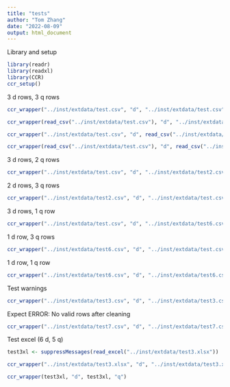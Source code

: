 ```yaml
---
title: "tests"
author: "Tom Zhang"
date: "2022-08-09"
output: html_document
---
```


Library and setup

```r
library(readr)
library(readxl)
library(CCR)
ccr_setup()
```

3 d rows, 3 q rows

```r
ccr_wrapper("../inst/extdata/test.csv", "d", "../inst/extdata/test.csv", "q")
```

```r
ccr_wrapper(read_csv("../inst/extdata/test.csv"), "d", "../inst/extdata/test.csv", "q")
```

```r
ccr_wrapper("../inst/extdata/test.csv", "d", read_csv("../inst/extdata/test.csv"), "q")
```

```r
ccr_wrapper(read_csv("../inst/extdata/test.csv"), "d", read_csv("../inst/extdata/test.csv"), "q")
```

3 d rows, 2 q rows

```r
ccr_wrapper("../inst/extdata/test.csv", "d", "../inst/extdata/test2.csv", "q")
```

2 d rows, 3 q rows

```r
ccr_wrapper("../inst/extdata/test2.csv", "d", "../inst/extdata/test.csv", "q")
```

3 d rows, 1 q row

```r
ccr_wrapper("../inst/extdata/test.csv", "d", "../inst/extdata/test6.csv", "q")
```

1 d row, 3 q rows

```r
ccr_wrapper("../inst/extdata/test6.csv", "d", "../inst/extdata/test.csv", "q")
```

1 d row, 1 q row

```r
ccr_wrapper("../inst/extdata/test6.csv", "d", "../inst/extdata/test6.csv", "q")
```

Test warnings

```r
ccr_wrapper("../inst/extdata/test3.csv", "d", "../inst/extdata/test3.csv", "q")
```

Expect ERROR: No valid rows after cleaning

```r
ccr_wrapper("../inst/extdata/test7.csv", "d", "../inst/extdata/test7.csv", "q")
```
Test excel (6 d, 5 q)

```r
test3xl <- suppressMessages(read_excel("../inst/extdata/test3.xlsx"))
```

```r
ccr_wrapper("../inst/extdata/test3.xlsx", "d", "../inst/extdata/test3.xlsx", "q")
```

```r
ccr_wrapper(test3xl, "d", test3xl, "q")
```

